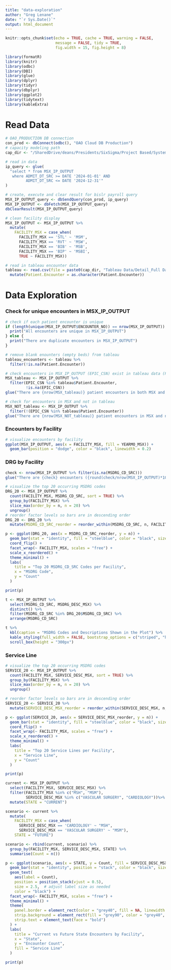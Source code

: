 ```yaml
---
title: "data-exploration"
author: "Greg Lenane"
date: "`r Sys.Date()`"
output: html_document
---
```


```r
knitr::opts_chunk$set(echo = TRUE, cache = TRUE, warning = FALSE, 
                      message = FALSE, tidy = TRUE,
                      fig.width = 15, fig.height = 8)
```

```r
library(formatR)
library(knitr)
library(odbc)
library(DBI)
library(glue)
library(dplyr)
library(tidyr)
library(dbplyr)
library(ggplot2)
library(tidytext)
library(kableExtra)
```

# Read Data
```r
# OAO_PRODUCTION DB connection
con_prod <- dbConnect(odbc(), "OAO Cloud DB Production")
# capacity modeling path
cap_dir <- "/SharedDrive/deans/Presidents/SixSigma/Project Based/System/Capacity Modeling/"

# read in data
ip_query <- glue(
  "select * from MSX_IP_OUTPUT
   where ADMIT_DT_SRC >= DATE '2024-01-01' AND
         ADMIT_DT_SRC <= DATE '2024-12-31'"
)

# create, execute and clear result for bislr payroll query
MSX_IP_OUTPUT_query <- dbSendQuery(con_prod, ip_query)
MSX_IP_OUTPUT <- dbFetch(MSX_IP_OUTPUT_query)
dbClearResult(MSX_IP_OUTPUT_query)

# clean facility display
MSX_IP_OUTPUT <- MSX_IP_OUTPUT %>%
  mutate(
    FACILITY_MSX = case_when(
      FACILITY_MSX == 'STL' ~ 'MSM',
      FACILITY_MSX == 'RVT' ~ 'MSW',
      FACILITY_MSX == 'BIB' ~ 'MSB',
      FACILITY_MSX == 'BIP' ~ 'MSBI',
      TRUE ~ FACILITY_MSX))

# read in tableau encounter data
tableau <- read.csv(file = paste0(cap_dir, "Tableau Data/Detail_Full Data_data.csv")) %>%
  mutate(Patient.Encounter = as.character(Patient.Encounter))
```
# Data Exploration
### Check for unique encounters in MSX_IP_OUTPUT
```r
# check if each patient encounter is unique
if (length(unique(MSX_IP_OUTPUT$ENCOUNTER_NO)) == nrow(MSX_IP_OUTPUT)) {
  print("All encounters are unique in MSX_IP_OUTPUT")
} else {
  print("There are duplicate encounters in MSX_IP_OUTPUT")
}
```

```r
# remove blank enounters (empty beds) from tableau
tableau_encounters <- tableau %>%
  filter(!is.na(Patient.Encounter))

# check encounters in MSX_IP_OUTPUT (EPIC_CSN) exist in tableau data (Patient.Encounter)
MSX_tableau <- MSX_IP_OUTPUT %>%
  filter(EPIC_CSN %in% tableau$Patient.Encounter,
         !is.na(EPIC_CSN))
glue("There are {nrow(MSX_tableau)} patient encounters in both MSX and Tableau")

# check for encounters in MSX and not in tableau
MSX_NOT_tableau <- MSX_IP_OUTPUT %>%
  filter(!(EPIC_CSN %in% tableau$Patient.Encounter))
glue("There are {nrow(MSX_NOT_tableau)} patient encounters in MSX and not in Tableau")
```


### Encounters by Facility
```r
# visualize encounters by facility
ggplot(MSX_IP_OUTPUT, aes(x = FACILITY_MSX, fill = YEARMO_MSX)) +
  geom_bar(position = "dodge", color = "black", linewidth = 0.2)
```

### DRG by Facility
```r
check <- nrow(MSX_IP_OUTPUT %>% filter(is.na(MSDRG_CD_SRC)))
glue("There are {check} encounters ({round(check/nrow(MSX_IP_OUTPUT)*100, digits = 2)}%) without a DRG")
```

```r
# visualize the top 20 occurring MSDRG codes
DRG_20 <- MSX_IP_OUTPUT %>%
  count(FACILITY_MSX, MSDRG_CD_SRC, sort = TRUE) %>%
  group_by(FACILITY_MSX) %>%
  slice_max(order_by = n, n = 20) %>%
  ungroup()
# reorder factor levels so bars are in descending order
DRG_20 <- DRG_20 %>%
  mutate(MSDRG_CD_SRC_reorder = reorder_within(MSDRG_CD_SRC, n, FACILITY_MSX))

p <- ggplot(DRG_20, aes(x = MSDRG_CD_SRC_reorder, y = n)) +
  geom_bar(stat = "identity", fill = "steelblue", color = "black", size = 0.2) +
  coord_flip() +
  facet_wrap(~ FACILITY_MSX, scales = "free") +  
  scale_x_reordered() +
  theme_minimal() +
  labs(
    title = "Top 20 MSDRG_CD_SRC Codes per Facility",
    x = "MSDRG Code",
    y = "Count"
  )

print(p)
```

```r
t <- MSX_IP_OUTPUT %>%
  select(MSDRG_CD_SRC, MSDRG_DESC_MSX) %>%
  distinct() %>%
  filter(MSDRG_CD_SRC %in% DRG_20$MSDRG_CD_SRC) %>%
  arrange(MSDRG_CD_SRC)

t %>%
  kbl(caption = "MSDRG Codes and Descriptions Shown in the Plot") %>%
  kable_styling(full_width = FALSE, bootstrap_options = c("striped", "hover")) %>%
  scroll_box(height = "300px")
```

### Service Line
```r
# visualize the top 20 occurring MSDRG codes
SERVICE_20 <- MSX_IP_OUTPUT %>%
  count(FACILITY_MSX, SERVICE_DESC_MSX, sort = TRUE) %>%
  group_by(FACILITY_MSX) %>%
  slice_max(order_by = n, n = 20) %>%
  ungroup()

# reorder factor levels so bars are in descending order
SERVICE_20 <- SERVICE_20 %>%
  mutate(SERVICE_DESC_MSX_reorder = reorder_within(SERVICE_DESC_MSX, n, FACILITY_MSX))

p <- ggplot(SERVICE_20, aes(x = SERVICE_DESC_MSX_reorder, y = n)) +
  geom_bar(stat = "identity", fill = "steelblue", color = "black", size = 0.2) +
  coord_flip() +
  facet_wrap(~ FACILITY_MSX, scales = "free") +  
  scale_x_reordered() +
  theme_minimal() +
  labs(
    title = "Top 20 Service Lines per Facility",
    x = "Service Line",
    y = "Count"
  )

print(p)
```

```r
current <- MSX_IP_OUTPUT %>%
  select(FACILITY_MSX, SERVICE_DESC_MSX) %>%
  filter(FACILITY_MSX %in% c("MSH", "MSM"),
         SERVICE_DESC_MSX %in% c("VASCULAR SURGERY", "CARDIOLOGY"))%>%
  mutate(STATE = "CURRENT")

scenario <- current %>%
  mutate(
    FACILITY_MSX = case_when(
      SERVICE_DESC_MSX == 'CARDIOLOGY' ~ "MSH",
      SERVICE_DESC_MSX == 'VASCULAR SURGERY' ~ "MSM"),
    STATE = "FUTURE") 

scenario <- rbind(current, scenario) %>%
  group_by(FACILITY_MSX, SERVICE_DESC_MSX, STATE) %>%
  summarise(Count = n())

p <- ggplot(scenario, aes(x = STATE, y = Count, fill = SERVICE_DESC_MSX)) +  
  geom_bar(stat = "identity", position = "stack", color = "black", size = 0.2) +
  geom_text(
    aes(label = Count),
    position = position_stack(vjust = 0.5),
    size = 2.5,  # adjust label size as needed
    color = "black") +
  facet_wrap(~ FACILITY_MSX, scales = "free") +
  theme_minimal() +
  theme(
    panel.border = element_rect(color = "grey40", fill = NA, linewidth =  0.8),
    strip.background = element_rect(fill = "grey90", color = "grey40", linewidth = 0.8),
    strip.text = element_text(face = "bold")
  ) +
  labs(
    title = "Current vs Future State Encounters by Facility",
    x = "State",
    y = "Encounter Count",
    fill = "Service Line"
  )

print(p)
```

